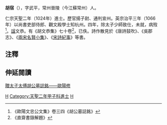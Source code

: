 '''胡宿'''（{{bd|995年||1067年|catIdx=Hu胡}}），字武平，常州晉陵（今江蘇常州）人。

仁宗天聖二年（1024年）進士。歷官揚子尉、通判宣州。英宗治平三年（1066年）以尚書吏部侍郎、觀文殿學士知杭州。四年，除太子少師致仕，未就，病歿<ref>《歐陽文忠公文集》卷三四《胡公墓誌銘》</ref>。[[諡|諡]]文恭。有《胡文恭集》七十卷<ref>《直齋書錄解題》</ref>，已佚。詩作散見於《唐詩鼓吹》、《吳郡志》、《[[兩宋名賢小集|兩宋名賢小集]]》、《[[宋詩紀事|宋詩紀事]]》等書。

==注釋==
<div class="references-small">
<references />
</div>

==伸延閱讀==
[[s:歐陽修集/卷035#【贈太子太傅胡公墓誌銘〈治平四年〉】|贈太子太傅胡公墓誌銘——歐陽修]]

[[Category:宋朝政治人物|H]]
[[Category:天聖二年甲子科進士|Category:天聖二年甲子科進士]]
[[Category:常州人|H]]
{{宋朝人物小作品}}